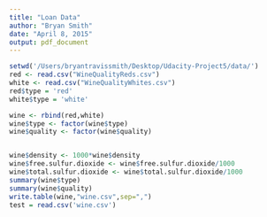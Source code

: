 ```yaml
---
title: "Loan Data"
author: "Bryan Smith"
date: "April 8, 2015"
output: pdf_document
---
```


```r
setwd('/Users/bryantravissmith/Desktop/Udacity-Project5/data/')
red <- read.csv("WineQualityReds.csv")
white <- read.csv("WineQualityWhites.csv")
red$type = 'red'
white$type = 'white'

wine <- rbind(red,white)
wine$type <- factor(wine$type)
wine$quality <- factor(wine$quality)


wine$density <- 1000*wine$density
wine$free.sulfur.dioxide <- wine$free.sulfur.dioxide/1000
wine$total.sulfur.dioxide <- wine$total.sulfur.dioxide/1000
summary(wine$type)
summary(wine$quality)
write.table(wine,"wine.csv",sep=",")
test = read.csv('wine.csv')
```
